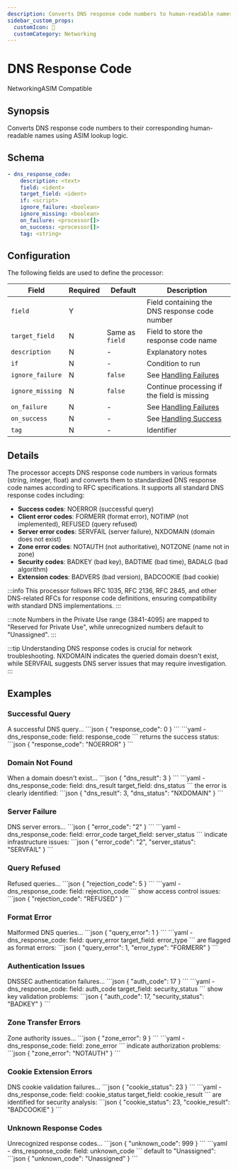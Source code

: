 ```yaml
---
description: Converts DNS response code numbers to human-readable names
sidebar_custom_props: 
  customIcon: 📡
  customCategory: Networking
---
```


# DNS Response Code

<span className="theme-doc-version-badge badge badge--primary">Networking</span><span className="theme-doc-version-badge badge badge--secondary">ASIM Compatible</span>

## Synopsis

Converts DNS response code numbers to their corresponding human-readable names using ASIM lookup logic.

## Schema

```yaml {3}
- dns_response_code:
    description: <text>
    field: <ident>
    target_field: <ident>
    if: <script>
    ignore_failure: <boolean>
    ignore_missing: <boolean>
    on_failure: <processor[]>
    on_success: <processor[]>
    tag: <string>
```

## Configuration

The following fields are used to define the processor:

|Field|Required|Default|Description|
|---|---|---|---|
|`field`|Y||Field containing the DNS response code number|
|`target_field`|N|Same as `field`|Field to store the response code name|
|`description`|N|-|Explanatory notes|
|`if`|N|-|Condition to run|
|`ignore_failure`|N|`false`|See [Handling Failures](../handling-failures.mdx)|
|`ignore_missing`|N|`false`|Continue processing if the field is missing|
|`on_failure`|N|-|See [Handling Failures](../handling-failures.mdx)|
|`on_success`|N|-|See [Handling Success](../handling-success.mdx)|
|`tag`|N|-|Identifier|

## Details

The processor accepts DNS response code numbers in various formats (string, integer, float) and converts them to standardized DNS response code names according to RFC specifications. It supports all standard DNS response codes including:

- **Success codes**: NOERROR (successful query)
- **Client error codes**: FORMERR (format error), NOTIMP (not implemented), REFUSED (query refused)
- **Server error codes**: SERVFAIL (server failure), NXDOMAIN (domain does not exist)
- **Zone error codes**: NOTAUTH (not authoritative), NOTZONE (name not in zone)
- **Security codes**: BADKEY (bad key), BADTIME (bad time), BADALG (bad algorithm)
- **Extension codes**: BADVERS (bad version), BADCOOKIE (bad cookie)

:::info
This processor follows RFC 1035, RFC 2136, RFC 2845, and other DNS-related RFCs for response code definitions, ensuring compatibility with standard DNS implementations.
:::

:::note
Numbers in the Private Use range (3841-4095) are mapped to "Reserved for Private Use", while unrecognized numbers default to "Unassigned".
:::

:::tip
Understanding DNS response codes is crucial for network troubleshooting. NXDOMAIN indicates the queried domain doesn't exist, while SERVFAIL suggests DNS server issues that may require investigation.
:::

## Examples

### Successful Query

<ExampleGrid>
  <CommentCol>
    A successful DNS query...
  </CommentCol>
  <CodeCol>
    ```json
    {
      "response_code": 0
    }
    ```
    ```yaml
    - dns_response_code:
        field: response_code
    ```
  </CodeCol>
  <CommentCol>
    returns the success status:
  </CommentCol>
  <CodeCol>
    ```json
    {
      "response_code": "NOERROR"
    }
    ```
  </CodeCol>
</ExampleGrid>

### Domain Not Found

<ExampleGrid>
  <CommentCol>
    When a domain doesn't exist...
  </CommentCol>
  <CodeCol>
    ```json
    {
      "dns_result": 3
    }
    ```
    ```yaml
    - dns_response_code:
        field: dns_result
        target_field: dns_status
    ```
  </CodeCol>
  <CommentCol>
    the error is clearly identified:
  </CommentCol>
  <CodeCol>
    ```json
    {
      "dns_result": 3,
      "dns_status": "NXDOMAIN"
    }
    ```
  </CodeCol>
</ExampleGrid>

### Server Failure

<ExampleGrid>
  <CommentCol>
    DNS server errors...
  </CommentCol>
  <CodeCol>
    ```json
    {
      "error_code": "2"
    }
    ```
    ```yaml
    - dns_response_code:
        field: error_code
        target_field: server_status
    ```
  </CodeCol>
  <CommentCol>
    indicate infrastructure issues:
  </CommentCol>
  <CodeCol>
    ```json
    {
      "error_code": "2",
      "server_status": "SERVFAIL"
    }
    ```
  </CodeCol>
</ExampleGrid>

### Query Refused

<ExampleGrid>
  <CommentCol>
    Refused queries...
  </CommentCol>
  <CodeCol>
    ```json
    {
      "rejection_code": 5
    }
    ```
    ```yaml
    - dns_response_code:
        field: rejection_code
    ```
  </CodeCol>
  <CommentCol>
    show access control issues:
  </CommentCol>
  <CodeCol>
    ```json
    {
      "rejection_code": "REFUSED"
    }
    ```
  </CodeCol>
</ExampleGrid>

### Format Error

<ExampleGrid>
  <CommentCol>
    Malformed DNS queries...
  </CommentCol>
  <CodeCol>
    ```json
    {
      "query_error": 1
    }
    ```
    ```yaml
    - dns_response_code:
        field: query_error
        target_field: error_type
    ```
  </CodeCol>
  <CommentCol>
    are flagged as format errors:
  </CommentCol>
  <CodeCol>
    ```json
    {
      "query_error": 1,
      "error_type": "FORMERR"
    }
    ```
  </CodeCol>
</ExampleGrid>

### Authentication Issues

<ExampleGrid>
  <CommentCol>
    DNSSEC authentication failures...
  </CommentCol>
  <CodeCol>
    ```json
    {
      "auth_code": 17
    }
    ```
    ```yaml
    - dns_response_code:
        field: auth_code
        target_field: security_status
    ```
  </CodeCol>
  <CommentCol>
    show key validation problems:
  </CommentCol>
  <CodeCol>
    ```json
    {
      "auth_code": 17,
      "security_status": "BADKEY"
    }
    ```
  </CodeCol>
</ExampleGrid>

### Zone Transfer Errors

<ExampleGrid>
  <CommentCol>
    Zone authority issues...
  </CommentCol>
  <CodeCol>
    ```json
    {
      "zone_error": 9
    }
    ```
    ```yaml
    - dns_response_code:
        field: zone_error
    ```
  </CodeCol>
  <CommentCol>
    indicate authorization problems:
  </CommentCol>
  <CodeCol>
    ```json
    {
      "zone_error": "NOTAUTH"
    }
    ```
  </CodeCol>
</ExampleGrid>

### Cookie Extension Errors

<ExampleGrid>
  <CommentCol>
    DNS cookie validation failures...
  </CommentCol>
  <CodeCol>
    ```json
    {
      "cookie_status": 23
    }
    ```
    ```yaml
    - dns_response_code:
        field: cookie_status
        target_field: cookie_result
    ```
  </CodeCol>
  <CommentCol>
    are identified for security analysis:
  </CommentCol>
  <CodeCol>
    ```json
    {
      "cookie_status": 23,
      "cookie_result": "BADCOOKIE"
    }
    ```
  </CodeCol>
</ExampleGrid>

### Unknown Response Codes

<ExampleGrid>
  <CommentCol>
    Unrecognized response codes...
  </CommentCol>
  <CodeCol>
    ```json
    {
      "unknown_code": 999
    }
    ```
    ```yaml
    - dns_response_code:
        field: unknown_code
    ```
  </CodeCol>
  <CommentCol>
    default to "Unassigned":
  </CommentCol>
  <CodeCol>
    ```json
    {
      "unknown_code": "Unassigned"
    }
    ```
  </CodeCol>
</ExampleGrid>
